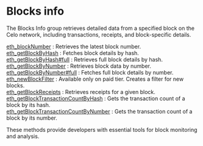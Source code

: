 
<Meta
  title="Blocks info | dRPC"
  description="The Blocks Info group retrieves detailed data from a specified block on the Celo network, including transactions, receipts, and block-specific details"
/>
# Blocks info

The Blocks Info group retrieves detailed data from a specified block on the Celo network, including transactions, receipts, and block-specific details.

[eth_blockNumber](/celo-api/blocksinfo/eth_blockNumber) : Retrieves the latest block number. \
[eth_getBlockByHash](/celo-api/blocksinfo/eth_getBlockByHash) : Fetches block details by hash. \
[eth_getBlockByHash#full](/celo-api/blocksinfo/eth_getBlockByHashfull) : Retrieves full block details by hash. \
[eth_getBlockByNumber](/celo-api/blocksinfo/eth_getBlockByNumber) : Retrieves block data by number. \
[eth_getBlockByNumber#full](/celo-api/blocksinfo/eth_getBlockByNumberfull) : Fetches full block details by number. \
[eth_newBlockFilter](/celo-api/blocksinfo/eth_newBlockFilter)  : Available only on paid tier. Creates a filter for new blocks. \
[eth_getBlockReceipts](/celo-api/blocksinfo/eth_getBlockReceipts) : Retrieves receipts for a given block. \
[eth_getBlockTransactionCountByHash](/celo-api/blocksinfo/eth_getBlockTransactionCountByHash) : Gets the transaction count of a block by its hash. \
[eth_getBlockTransactionCountByNumber](/celo-api/blocksinfo/eth_getBlockTransactionCountByNumber) : Gets the transaction count of a block by its number.

These methods provide developers with essential tools for block monitoring and analysis.

<Space h={16} />
<GetStarted />
